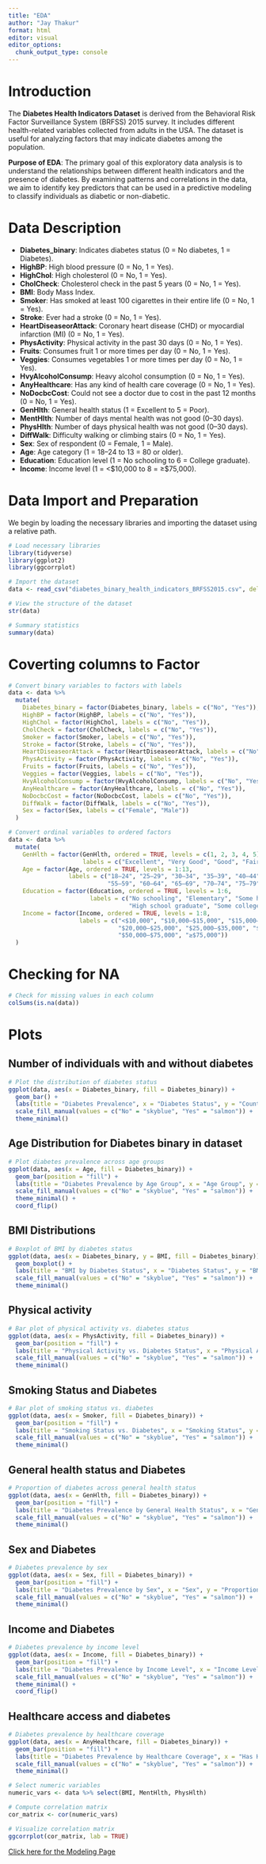 ```yaml
---
title: "EDA"
author: "Jay Thakur"
format: html
editor: visual
editor_options: 
  chunk_output_type: console
---
```


# Introduction

The **Diabetes Health Indicators Dataset** is derived from the Behavioral Risk Factor Surveillance System (BRFSS) 2015 survey. It includes different health-related variables collected from adults in the USA. The dataset is useful for analyzing factors that may indicate diabetes among the population.

**Purpose of EDA**: The primary goal of this exploratory data analysis is to understand the relationships between different health indicators and the presence of diabetes. By examining patterns and correlations in the data, we aim to identify key predictors that can be used in a predictive modeling to classify individuals as diabetic or non-diabetic.

# Data Description

- **Diabetes_binary**: Indicates diabetes status (0 = No diabetes, 1 = Diabetes).
- **HighBP**: High blood pressure (0 = No, 1 = Yes).
- **HighChol**: High cholesterol (0 = No, 1 = Yes).
- **CholCheck**: Cholesterol check in the past 5 years (0 = No, 1 = Yes).
- **BMI**: Body Mass Index.
- **Smoker**: Has smoked at least 100 cigarettes in their entire life (0 = No, 1 = Yes).
- **Stroke**: Ever had a stroke (0 = No, 1 = Yes).
- **HeartDiseaseorAttack**: Coronary heart disease (CHD) or myocardial infarction (MI) (0 = No, 1 = Yes).
- **PhysActivity**: Physical activity in the past 30 days (0 = No, 1 = Yes).
- **Fruits**: Consumes fruit 1 or more times per day (0 = No, 1 = Yes).
- **Veggies**: Consumes vegetables 1 or more times per day (0 = No, 1 = Yes).
- **HvyAlcoholConsump**: Heavy alcohol consumption (0 = No, 1 = Yes).
- **AnyHealthcare**: Has any kind of health care coverage (0 = No, 1 = Yes).
- **NoDocbcCost**: Could not see a doctor due to cost in the past 12 months (0 = No, 1 = Yes).
- **GenHlth**: General health status (1 = Excellent to 5 = Poor).
- **MentHlth**: Number of days mental health was not good (0–30 days).
- **PhysHlth**: Number of days physical health was not good (0–30 days).
- **DiffWalk**: Difficulty walking or climbing stairs (0 = No, 1 = Yes).
- **Sex**: Sex of respondent (0 = Female, 1 = Male).
- **Age**: Age category (1 = 18–24 to 13 = 80 or older).
- **Education**: Education level (1 = No schooling to 6 = College graduate).
- **Income**: Income level (1 = <$10,000 to 8 = ≥$75,000).

# Data Import and Preparation

We begin by loading the necessary libraries and importing the dataset using a relative path.
```r
# Load necessary libraries
library(tidyverse)
library(ggplot2)
library(ggcorrplot)
```


```r
# Import the dataset
data <- read_csv("diabetes_binary_health_indicators_BRFSS2015.csv", delim=",")
```

```r
# View the structure of the dataset
str(data)

# Summary statistics
summary(data)
```

# Coverting columns to Factor

```r
# Convert binary variables to factors with labels
data <- data %>%
  mutate(
    Diabetes_binary = factor(Diabetes_binary, labels = c("No", "Yes")),
    HighBP = factor(HighBP, labels = c("No", "Yes")),
    HighChol = factor(HighChol, labels = c("No", "Yes")),
    CholCheck = factor(CholCheck, labels = c("No", "Yes")),
    Smoker = factor(Smoker, labels = c("No", "Yes")),
    Stroke = factor(Stroke, labels = c("No", "Yes")),
    HeartDiseaseorAttack = factor(HeartDiseaseorAttack, labels = c("No", "Yes")),
    PhysActivity = factor(PhysActivity, labels = c("No", "Yes")),
    Fruits = factor(Fruits, labels = c("No", "Yes")),
    Veggies = factor(Veggies, labels = c("No", "Yes")),
    HvyAlcoholConsump = factor(HvyAlcoholConsump, labels = c("No", "Yes")),
    AnyHealthcare = factor(AnyHealthcare, labels = c("No", "Yes")),
    NoDocbcCost = factor(NoDocbcCost, labels = c("No", "Yes")),
    DiffWalk = factor(DiffWalk, labels = c("No", "Yes")),
    Sex = factor(Sex, labels = c("Female", "Male"))
  )

# Convert ordinal variables to ordered factors
data <- data %>%
  mutate(
    GenHlth = factor(GenHlth, ordered = TRUE, levels = c(1, 2, 3, 4, 5),
                     labels = c("Excellent", "Very Good", "Good", "Fair", "Poor")),
    Age = factor(Age, ordered = TRUE, levels = 1:13,
                 labels = c("18–24", "25–29", "30–34", "35–39", "40–44", "45–49", "50–54",
                            "55–59", "60–64", "65–69", "70–74", "75–79", "80 or older")),
    Education = factor(Education, ordered = TRUE, levels = 1:6,
                       labels = c("No schooling", "Elementary", "Some high school",
                                  "High school graduate", "Some college", "College graduate")),
    Income = factor(Income, ordered = TRUE, levels = 1:8,
                    labels = c("<$10,000", "$10,000–$15,000", "$15,000–$20,000",
                               "$20,000–$25,000", "$25,000–$35,000", "$35,000–$50,000",
                               "$50,000–$75,000", "≥$75,000"))
  )

```

# Checking for NA

```r
# Check for missing values in each column
colSums(is.na(data))
```

# Plots

## Number of individuals with and without diabetes
```r
# Plot the distribution of diabetes status
ggplot(data, aes(x = Diabetes_binary, fill = Diabetes_binary)) +
  geom_bar() +
  labs(title = "Diabetes Prevalence", x = "Diabetes Status", y = "Count") +
  scale_fill_manual(values = c("No" = "skyblue", "Yes" = "salmon")) +
  theme_minimal()
```

## Age Distribution for Diabetes binary in dataset
```r
# Plot diabetes prevalence across age groups
ggplot(data, aes(x = Age, fill = Diabetes_binary)) +
  geom_bar(position = "fill") +
  labs(title = "Diabetes Prevalence by Age Group", x = "Age Group", y = "Proportion") +
  scale_fill_manual(values = c("No" = "skyblue", "Yes" = "salmon")) +
  theme_minimal() +
  coord_flip()
```

## BMI Distributions
```r
# Boxplot of BMI by diabetes status
ggplot(data, aes(x = Diabetes_binary, y = BMI, fill = Diabetes_binary)) +
  geom_boxplot() +
  labs(title = "BMI by Diabetes Status", x = "Diabetes Status", y = "BMI") +
  scale_fill_manual(values = c("No" = "skyblue", "Yes" = "salmon")) +
  theme_minimal()
```

## Physical activity

```r
# Bar plot of physical activity vs. diabetes status
ggplot(data, aes(x = PhysActivity, fill = Diabetes_binary)) +
  geom_bar(position = "fill") +
  labs(title = "Physical Activity vs. Diabetes Status", x = "Physical Activity", y = "Proportion") +
  scale_fill_manual(values = c("No" = "skyblue", "Yes" = "salmon")) +
  theme_minimal()
```

## Smoking Status and Diabetes
```r
# Bar plot of smoking status vs. diabetes
ggplot(data, aes(x = Smoker, fill = Diabetes_binary)) +
  geom_bar(position = "fill") +
  labs(title = "Smoking Status vs. Diabetes", x = "Smoking Status", y = "Proportion") +
  scale_fill_manual(values = c("No" = "skyblue", "Yes" = "salmon")) +
  theme_minimal()
```

## General health status and Diabetes
```r
# Proportion of diabetes across general health status
ggplot(data, aes(x = GenHlth, fill = Diabetes_binary)) +
  geom_bar(position = "fill") +
  labs(title = "Diabetes Prevalence by General Health Status", x = "General Health", y = "Proportion") +
  scale_fill_manual(values = c("No" = "skyblue", "Yes" = "salmon")) +
  theme_minimal()
```

## Sex and Diabetes
```r
# Diabetes prevalence by sex
ggplot(data, aes(x = Sex, fill = Diabetes_binary)) +
  geom_bar(position = "fill") +
  labs(title = "Diabetes Prevalence by Sex", x = "Sex", y = "Proportion") +
  scale_fill_manual(values = c("No" = "skyblue", "Yes" = "salmon")) +
  theme_minimal()
```

## Income and Diabetes

```r
# Diabetes prevalence by income level
ggplot(data, aes(x = Income, fill = Diabetes_binary)) +
  geom_bar(position = "fill") +
  labs(title = "Diabetes Prevalence by Income Level", x = "Income Level", y = "Proportion") +
  scale_fill_manual(values = c("No" = "skyblue", "Yes" = "salmon")) +
  theme_minimal() +
  coord_flip()
```

## Healthcare access and diabetes
```r
# Diabetes prevalence by healthcare coverage
ggplot(data, aes(x = AnyHealthcare, fill = Diabetes_binary)) +
  geom_bar(position = "fill") +
  labs(title = "Diabetes Prevalence by Healthcare Coverage", x = "Has Healthcare", y = "Proportion") +
  scale_fill_manual(values = c("No" = "skyblue", "Yes" = "salmon")) +
  theme_minimal()

```

```r
# Select numeric variables
numeric_vars <- data %>% select(BMI, MentHlth, PhysHlth)

# Compute correlation matrix
cor_matrix <- cor(numeric_vars)

# Visualize correlation matrix
ggcorrplot(cor_matrix, lab = TRUE)
```

[Click here for the Modeling Page](Modeling.html)